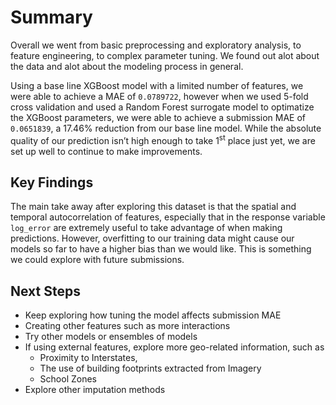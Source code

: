 # Summary

Overall we went from basic preprocessing and exploratory analysis, to feature engineering, to complex parameter tuning. We found out alot about the data and alot about the modeling process in general.

Using a base line XGBoost model with a limited number of features, we were able to achieve a MAE of `0.0789722`, however when we used 5-fold cross validation and used a Random Forest surrogate model to optimatize the XGBoost parameters, we were able to achieve a submission MAE of `0.0651839`, a 17.46% reduction from our base line model. While the absolute quality of our prediction isn't high enough to take 1^st^ place just yet, we are set up well to continue to make improvements. 


## Key Findings

The main take away after exploring this dataset is that the spatial and temporal autocorrelation of features, especially that in the response variable `log_error` are extremely useful to take advantage of when making predictions. However, overfitting to our training data might cause our models so far to have a higher bias than we would like. This is something we could explore with future submissions.


## Next Steps

- Keep exploring how tuning the model affects submission MAE
- Creating other features such as more interactions
- Try other models or ensembles of models
- If using external features, explore more geo-related information, such as
    - Proximity to Interstates,
    - The use of building footprints extracted from Imagery
    - School Zones
- Explore other imputation methods